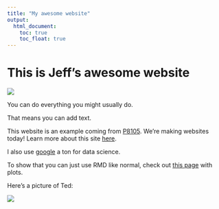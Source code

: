 ```yaml
---
title: "My awesome website"
output: 
  html_document:
    toc: true
    toc_float: true
---
```


# This is Jeff's awesome website

![](https://media.giphy.com/media/drXGoW1iudhKw/giphy.gif)

You can do everything you might usually do.

That means you can add text.

This website is an example coming from [P8105](https://p8105.com/index.html). We're making websites today! Learn more about this site [here](about.html).

I also use [google](https://www.google.com/) a ton for data science.

To show that you can just use RMD like normal, check out [this page](plots.html) with plots.


Here's a picture of Ted:

![](images/ted.jpg)





